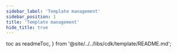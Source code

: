 ```yaml
---
sidebar_label: 'Template management'
sidebar_position: 1
title: 'Template management'
hide_title: true
---
```


  toc as readmeToc,
} from '@site/../../libs/cdk/template/README.md';

<Readme />

<!-- Workaround for generating table of contents -->
<!-- See https://github.com/facebook/docusaurus/issues/3915#issuecomment-896193142 -->

